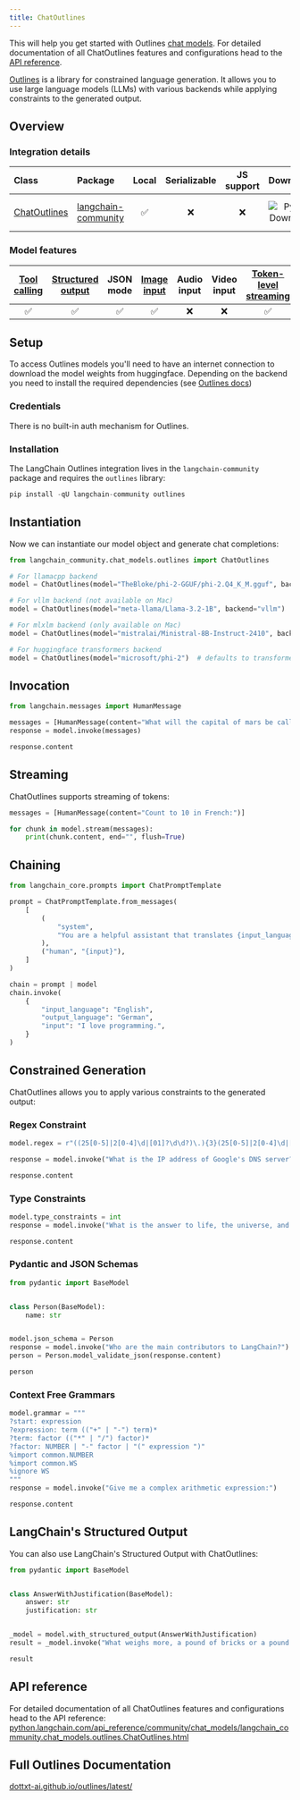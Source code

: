 ```yaml
---
title: ChatOutlines
---
```


This will help you get started with Outlines [chat models](/oss/langchain/models/). For detailed documentation of all ChatOutlines features and configurations head to the [API reference](https://python.langchain.com/api_reference/community/chat_models/langchain_community.chat_models.outlines.ChatOutlines.html).

[Outlines](https://github.com/outlines-dev/outlines) is a library for constrained language generation. It allows you to use large language models (LLMs) with various backends while applying constraints to the generated output.

## Overview

### Integration details

| Class | Package | Local | Serializable | JS support | Downloads | Version |
| :--- | :--- | :---: | :---: |  :---: | :---: | :---: |
| [ChatOutlines](https://python.langchain.com/api_reference/community/chat_models/langchain_community.chat_models.outlines.ChatOutlines.html) | [langchain-community](https://python.langchain.com/api_reference/community/index.html) | ✅ | ❌ | ❌ | ![PyPI - Downloads](https://img.shields.io/pypi/dm/langchain-community?style=flat-square&label=%20) | ![PyPI - Version](https://img.shields.io/pypi/v/langchain-community?style=flat-square&label=%20) |

### Model features

| [Tool calling](/oss/langchain/tools) | [Structured output](/oss/langchain/structured-output) | JSON mode | [Image input](/oss/langchain/messages#multimodal) | Audio input | Video input | [Token-level streaming](/oss/langchain/streaming/) | Native async | [Token usage](/oss/langchain/models#token-usage) | [Logprobs](/oss/langchain/models#log-probabilities) |
| :---: | :---: | :---: | :---: |  :---: | :---: | :---: | :---: | :---: | :---: |
| ✅ | ✅ | ✅ | ✅ | ❌ | ❌ | ✅ | ❌ | ❌ | ❌ |

## Setup

To access Outlines models you'll need to have an internet connection to download the model weights from huggingface. Depending on the backend you need to install the required dependencies (see [Outlines docs](https://dottxt-ai.github.io/outlines/latest/installation/))

### Credentials

There is no built-in auth mechanism for Outlines.

### Installation

The LangChain Outlines integration lives in the `langchain-community` package and requires the `outlines` library:

```python
pip install -qU langchain-community outlines
```

## Instantiation

Now we can instantiate our model object and generate chat completions:

```python
from langchain_community.chat_models.outlines import ChatOutlines

# For llamacpp backend
model = ChatOutlines(model="TheBloke/phi-2-GGUF/phi-2.Q4_K_M.gguf", backend="llamacpp")

# For vllm backend (not available on Mac)
model = ChatOutlines(model="meta-llama/Llama-3.2-1B", backend="vllm")

# For mlxlm backend (only available on Mac)
model = ChatOutlines(model="mistralai/Ministral-8B-Instruct-2410", backend="mlxlm")

# For huggingface transformers backend
model = ChatOutlines(model="microsoft/phi-2")  # defaults to transformers backend
```

## Invocation

```python
from langchain.messages import HumanMessage

messages = [HumanMessage(content="What will the capital of mars be called?")]
response = model.invoke(messages)

response.content
```

## Streaming

ChatOutlines supports streaming of tokens:

```python
messages = [HumanMessage(content="Count to 10 in French:")]

for chunk in model.stream(messages):
    print(chunk.content, end="", flush=True)
```

## Chaining

```python
from langchain_core.prompts import ChatPromptTemplate

prompt = ChatPromptTemplate.from_messages(
    [
        (
            "system",
            "You are a helpful assistant that translates {input_language} to {output_language}.",
        ),
        ("human", "{input}"),
    ]
)

chain = prompt | model
chain.invoke(
    {
        "input_language": "English",
        "output_language": "German",
        "input": "I love programming.",
    }
)
```

## Constrained Generation

ChatOutlines allows you to apply various constraints to the generated output:

### Regex Constraint

```python
model.regex = r"((25[0-5]|2[0-4]\d|[01]?\d\d?)\.){3}(25[0-5]|2[0-4]\d|[01]?\d\d?)"

response = model.invoke("What is the IP address of Google's DNS server?")

response.content
```

### Type Constraints

```python
model.type_constraints = int
response = model.invoke("What is the answer to life, the universe, and everything?")

response.content
```

### Pydantic and JSON Schemas

```python
from pydantic import BaseModel


class Person(BaseModel):
    name: str


model.json_schema = Person
response = model.invoke("Who are the main contributors to LangChain?")
person = Person.model_validate_json(response.content)

person
```

### Context Free Grammars

```python
model.grammar = """
?start: expression
?expression: term (("+" | "-") term)*
?term: factor (("*" | "/") factor)*
?factor: NUMBER | "-" factor | "(" expression ")"
%import common.NUMBER
%import common.WS
%ignore WS
"""
response = model.invoke("Give me a complex arithmetic expression:")

response.content
```

## LangChain's Structured Output

You can also use LangChain's Structured Output with ChatOutlines:

```python
from pydantic import BaseModel


class AnswerWithJustification(BaseModel):
    answer: str
    justification: str


_model = model.with_structured_output(AnswerWithJustification)
result = _model.invoke("What weighs more, a pound of bricks or a pound of feathers?")

result
```

## API reference

For detailed documentation of all ChatOutlines features and configurations head to the API reference: [python.langchain.com/api_reference/community/chat_models/langchain_community.chat_models.outlines.ChatOutlines.html](https://python.langchain.com/api_reference/community/chat_models/langchain_community.chat_models.outlines.ChatOutlines.html)

## Full Outlines Documentation

[dottxt-ai.github.io/outlines/latest/](https://dottxt-ai.github.io/outlines/latest/)
